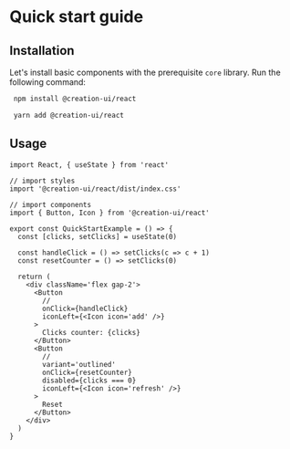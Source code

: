 # Quick start guide

## Installation

Let's install basic components with the prerequisite `core` library. Run the following command:

```bash copy
 npm install @creation-ui/react
```

```bash copy
 yarn add @creation-ui/react
```

## Usage

```tsx copy
import React, { useState } from 'react'

// import styles
import '@creation-ui/react/dist/index.css'

// import components
import { Button, Icon } from '@creation-ui/react'

export const QuickStartExample = () => {
  const [clicks, setClicks] = useState(0)

  const handleClick = () => setClicks(c => c + 1)
  const resetCounter = () => setClicks(0)

  return (
    <div className='flex gap-2'>
      <Button
        //
        onClick={handleClick}
        iconLeft={<Icon icon='add' />}
      >
        Clicks counter: {clicks}
      </Button>
      <Button
        //
        variant='outlined'
        onClick={resetCounter}
        disabled={clicks === 0}
        iconLeft={<Icon icon='refresh' />}
      >
        Reset
      </Button>
    </div>
  )
}

```


<QuickStartExample />
